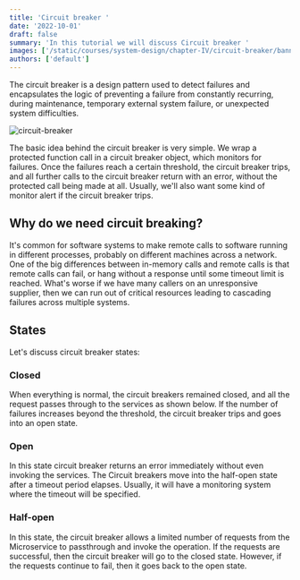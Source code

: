 ```yaml
---
title: 'Circuit breaker '
date: '2022-10-01'
draft: false
summary: 'In this tutorial we will discuss Circuit breaker '
images: ['/static/courses/system-design/chapter-IV/circuit-breaker/banner.png']
authors: ['default']
---
```


The circuit breaker is a design pattern used to detect failures and encapsulates the logic of preventing a failure from constantly recurring, during maintenance, temporary external system failure, or unexpected system difficulties.

![circuit-breaker](/static/courses/system-design/chapter-IV/circuit-breaker/circuit-breaker.png)

The basic idea behind the circuit breaker is very simple. We wrap a protected function call in a circuit breaker object, which monitors for failures. Once the failures reach a certain threshold, the circuit breaker trips, and all further calls to the circuit breaker return with an error, without the protected call being made at all. Usually, we'll also want some kind of monitor alert if the circuit breaker trips.

## Why do we need circuit breaking?

It's common for software systems to make remote calls to software running in different processes, probably on different machines across a network. One of the big differences between in-memory calls and remote calls is that remote calls can fail, or hang without a response until some timeout limit is reached. What's worse if we have many callers on an unresponsive supplier, then we can run out of critical resources leading to cascading failures across multiple systems.

## States

Let's discuss circuit breaker states:

### Closed

When everything is normal, the circuit breakers remained closed, and all the request passes through to the services as shown below. If the number of failures increases beyond the threshold, the circuit breaker trips and goes into an open state.

### Open

In this state circuit breaker returns an error immediately without even invoking the services. The Circuit breakers move into the half-open state after a timeout period elapses. Usually, it will have a monitoring system where the timeout will be specified.

### Half-open

In this state, the circuit breaker allows a limited number of requests from the Microservice to passthrough and invoke the operation. If the requests are successful, then the circuit breaker will go to the closed state. However, if the requests continue to fail, then it goes back to the open state.
